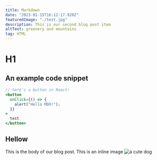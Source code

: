 ```yaml
---
title: Markdown
date: "2023-01-15T16:12:17.920Z"
featuredImage: "./test.jpg"
description: This is our second blog post item
altText: greenery and mountains
tag: HTML
---
```

# H1

## An example code snippet


```jsx
// here's a button in React!
<button
  onClick={() => {
    alert("Hello MDX!");
  }}
>
  test
</button>
```
## Hellow

This is the body of our blog post. This is an
inline image ![a cute dog](https://placedog.net/500/300)
